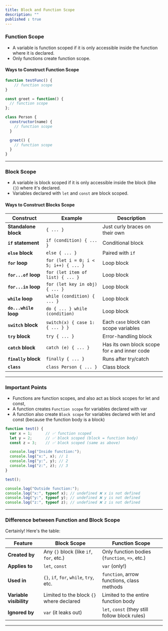 ```yaml
---
title: Block and Function Scope
description: ""
published : true
---
```


### **Function Scope**

* A variable is function scoped if it is only accessible inside the function where it is declared.
*  Only functions create function scope.


#### Ways to Construct Function Scope

```javascript
function testFunc() {
    // function scope
}
```

```javascript
const greet = function() {
  // function scope
};
```

```javascript
class Person {
  constructor(name) {
    // function scope
  }

  greet() {
    // function scope
  }
}
```

---


### **Block Scope**

* A variable is block scoped if it is only accessible inside the block (like `{}`) where it's declared.
* Variables declared with `let` and `const` are block scoped.

#### Ways to Construct Blocks Scope

| Construct             | Example                               | Description                                                        |
| --------------------- | ------------------------------------- | ------------------------------------------------------------------ |
| **Standalone block**  | `{ ... }`                             | Just curly braces on their own                                     |
| **`if` statement**    | `if (condition) { ... }`              | Conditional block                                                  |
| **`else` block**      | `else { ... }`                        | Paired with `if`                                                   |
| **`for` loop**        | `for (let i = 0; i < 5; i++) { ... }` | Loop block                                                         |
| **`for...of` loop**   | `for (let item of list) { ... }`      | Loop block                                                         |
| **`for...in` loop**   | `for (let key in obj) { ... }`        | Loop block                                                         |
| **`while` loop**      | `while (condition) { ... }`           | Loop block                                                         |
| **`do...while` loop** | `do { ... } while (condition)`        | Loop block                                                         |
| **`switch` block**    | `switch(x) { case 1: { ... } }`       | Each `case` block can scope variables                              |
| **`try` block**       | `try { ... }`                         | Error-handling block                                               |
| **`catch` block**     | `catch (e) { ... }`                   | Has its own block scope for `e` and inner code                     |
| **`finally` block**   | `finally { ... }`                     | Runs after try/catch                                               |
| **`class`**           | `class Person { ... }`                | Class block                                                        |

---

### **Important Points**

- Functions are function scopes, and also act as block scopes for let and const,
- A function creates `Function scope` for variables declared with var
- A function also create `Block scope` for variables declared with let and const (because the function body is a block)

```javascript
function test() {
  var x = 1;      // ✅ function scoped
  let y = 2;      // ✅ block scoped (block = function body)
  const z = 3;    // ✅ block scoped (same as above)

  console.log("Inside function:");
  console.log("x:", x); // 1
  console.log("y:", y); // 2
  console.log("z:", z); // 3
}

test();

console.log("Outside function:");
console.log("x:", typeof x); // undefined ❌ x is not defined
console.log("y:", typeof y); // undefined ❌ y is not defined
console.log("z:", typeof z); // undefined ❌ z is not defined
```

---

### **Difference between Function and Block Scope**

Certainly! Here's the table:

| **Feature**             | **Block Scope**                          | **Function Scope**                             |
| ----------------------- | ---------------------------------------- | ---------------------------------------------- |
| **Created by**          | Any `{}` block (like `if`, `for`, etc.)  | Only function bodies (`function`, `=>`, etc.)  |
| **Applies to**          | `let`, `const`                           | `var` (only!)                                  |
| **Used in**             | `{}`, `if`, `for`, `while`, `try`, etc.  | `function`, arrow functions, class methods     |
| **Variable visibility** | Limited to the block `{}` where declared | Limited to the entire function body            |
| **Ignored by**          | `var` (it leaks out)                     | `let`, `const` (they still follow block rules) |


---

